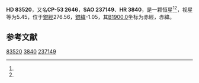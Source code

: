 {{Starbox begin
| name = HD 83520
}}
{{Starbox observe
| epoch = [[J2000.0|J2000.0]]
| constell = {{星座名待查}}<ref name=SIMBAD>{{cite web
 | url=http://simbad.u-strasbg.fr/simbad/sim-id?Ident=HR+3840
 | title =Pulsating variable Star
 | publisher=Centre de Données astronomiques de Strasbourg
 | work=SIMBAD
 | accessdate=2012-07-13}}</ref><ref name=DATA>{{cite web
 | url=http://vizier.u-strasbg.fr/viz-bin/VizieR-5?-out.add=.&-source=5050&-corr=PK=HR&-out.max=9999&HR=3840
 | title=VizieR Detailed Page
 | accessdate=2012-07-13
 | archive-date=2016-03-04
 | archive-url=https://web.archive.org/web/20160304235110/http://vizier.u-strasbg.fr/viz-bin/VizieR-5?-out.add=.&-source=5050&-corr=PK=HR&-out.max=9999&HR=3840
 | dead-url=no
 }}</ref>
| 星官 = 
| ra = {{RA|9|37|12.3}}<ref name=SIMBAD /><ref name=DATA />
| dec = {{DEC|-53|40|7}}<ref name=SIMBAD /><ref name=DATA />
| appmag_v = 5.45<ref name=SIMBAD /><ref name=DATA />
}}
{{Starbox character
| class = A2-3V<ref name=SIMBAD /><ref name=DATA />
| b-v = 0.15<ref name=SIMBAD /><ref name=DATA />
| u-b = 0.08<ref name=SIMBAD /><ref name=DATA />
| r-i = <ref name=SIMBAD /><ref name=DATA />
| variable = 
}}
{{Starbox astrometry
| radial_v = 0.08
| prop_mo_ra = -13
| parallax = 
| p_error = 
}}
{{Starbox catalog
| names =CP-53 2646，[[SAO星表|SAO]] 237149，[[HD星表|HD]] 83520，[[HR星表|HR]] 3840}}
{{Starbox reference |Simbad=HR+3840}}
{{Starbox end}}

'''HD 83520'''，又名'''CP-53 2646'''，'''SAO 237149'''、'''HR 3840'''，是一颗恒星<ref name=SIMBAD /><ref name=DATA />，视星等为5.45，位于[[銀道座標系|銀經]]276.56，[[銀道座標系|銀緯]]-1.05，其[[B1900.0|B1900.0]]坐标为赤經{{RA|9|33|51.8}}，赤緯{{DEC|-53|-1.05|6}}。

== 参考文献 ==
{{reflist}}

{{star-stub}}

[[Category:HD和HDE天體|83520]]
[[Category:HR天體|3840]]
[[Category:SAO天體|237149]]